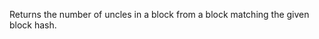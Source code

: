 
Returns the number of uncles in a block from a block matching the given block hash. <CreditCost network="evm" method="eth_getUncleCountByBlockHash" />
